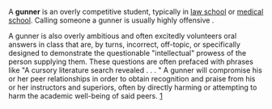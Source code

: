 {{Mergeto|Student#Other terms|date=November 2007}}
A '''gunner''' is an overly competitive student, typically in [[law school]] or [[medical school]].  Calling someone a gunner is usually highly offensive {{Fact|date=October 2007}}.

A gunner is also overly ambitious and often excitedly volunteers oral answers in class that are, by turns, incorrect, off-topic, or specifically designed to demonstrate the questionable "intellectual" prowess of the person supplying them. These questions are often prefaced with phrases like "A cursory literature search revealed . . . " A gunner will compromise his or her peer relationships in order to obtain recognition and praise from his or her instructors and superiors, often by directly harming or attempting to harm the academic well-being of said peers. [http://politedissent.com/archives/113]<br>

{{vocab-stub}}